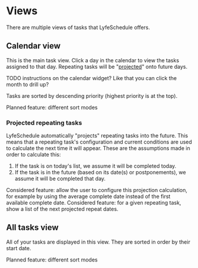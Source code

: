 
# Views

There are multiple views of tasks that LyfeSchedule offers.

## Calendar view

This is the main task view. Click a day in the calendar to view the tasks assigned to that day.
Repeating tasks will be "[projected](#projected-repeating-tasks)" onto future days.

TODO instructions on the calendar widget? Like that you can click the month to drill up?

Tasks are sorted by descending priority (highest priority is at the top).

<Callout type="info">Planned feature: different sort modes</Callout>

### Projected repeating tasks

LyfeSchedule automatically "projects" repeating tasks into the future. This means that a repeating
task's configuration and current conditions are used to calculate the next time it will appear. These are
the assumptions made in order to calculate this:

1. If the task is on today's list, we assume it will be completed today.
1. If the task is in the future (based on its date(s) or postponements), we assume it will be completed that day.

<Callout type="info">
  Considered feature: allow the user to configure this projection calculation,
  for example by using the average complete date instead of the first available
  complete date.
</Callout>

<Callout type="info">
  Considered feature: for a given repeating task, show a list of the next
  projected repeat dates.
</Callout>

## All tasks view

All of your tasks are displayed in this view. They are sorted in order by their start date.

<Callout type="info">Planned feature: different sort modes</Callout>
